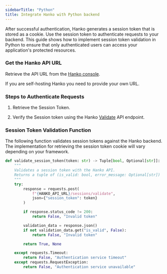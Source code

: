 ```yaml
---
sidebarTitle: "Python"
title: Integrate Hanko with Python backend
---
```


<Snippet file="backend-integration-about.mdx" />

After successful authentication, Hanko generates a session token that is stored as a cookie. Use the session token to authenticate requests to your backend. This guide shows how to implement session token validation in Python to ensure that only authenticated users can access your application's protected resources.

### Get the Hanko API URL

Retrieve the API URL from the [Hanko console](https://cloud.hanko.io/).

<Note>
  If you are self-hosting Hanko you need to provide your own URL.
</Note>

### Steps to Authenticate Requests

1. Retrieve the Session Token.

2. Verify the Session token using the Hanko [Validate](/api-reference/public/session-management/validate-a-session-1) API endpoint.

### Session Token Validation Function
The following function validates session tokens against the Hanko backend. The implementation for retrieving the session token cookie will vary depending on your framework.

```python
def validate_session_token(token: str) -> Tuple[bool, Optional[str]]:
    """
    Validates a session token with the Hanko API.
    Returns a tuple of (is_valid: bool, error_message: Optional[str])
    """
    try:
        response = requests.post(
            f"{HANKO_API_URL}/sessions/validate",
            json={"session_token": token}
        )

        if response.status_code != 200:
            return False, "Invalid token"

        validation_data = response.json()
        if not validation_data.get("is_valid", False):
            return False, "Invalid token"

        return True, None

    except requests.Timeout:
        return False, "Authentication service timeout"
    except requests.RequestException:
        return False, "Authentication service unavailable"
```
